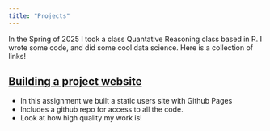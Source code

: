```yaml
---
title: "Projects"
---
```


In the Spring of 2025 I took a class Quantative Reasoning class based in R. I wrote some code, and did some cool data science. Here is a collection of links! 

## [Building a project website]()

- In this assignment we built a static users site with Github Pages 
- Includes a github repo for access to all the code.
- Look at how high quality my work is!
